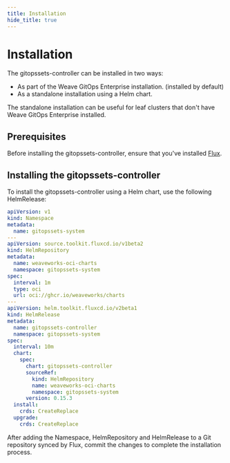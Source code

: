 ```yaml
---
title: Installation
hide_title: true
---
```



# Installation <TierLabel tiers="enterprise" />

The gitopssets-controller can be installed in two ways:

- As part of the Weave GitOps Enterprise installation. (installed by default)
- As a standalone installation using a Helm chart.

The standalone installation can be useful for leaf clusters that don't have Weave GitOps Enterprise installed.

## Prerequisites

Before installing the gitopssets-controller, ensure that you've installed [Flux](https://github.com/fluxcd/flux2).

## Installing the gitopssets-controller

To install the gitopssets-controller using a Helm chart, use the following HelmRelease:

```yaml
apiVersion: v1
kind: Namespace
metadata:
  name: gitopssets-system
---
apiVersion: source.toolkit.fluxcd.io/v1beta2
kind: HelmRepository
metadata:
  name: weaveworks-oci-charts
  namespace: gitopssets-system
spec:
  interval: 1m
  type: oci
  url: oci://ghcr.io/weaveworks/charts
---
apiVersion: helm.toolkit.fluxcd.io/v2beta1
kind: HelmRelease
metadata:
  name: gitopssets-controller
  namespace: gitopssets-system
spec:
  interval: 10m
  chart:
    spec:
      chart: gitopssets-controller
      sourceRef:
        kind: HelmRepository
        name: weaveworks-oci-charts
        namespace: gitopssets-system
      version: 0.15.3
  install:
    crds: CreateReplace
  upgrade:
    crds: CreateReplace
```

After adding the Namespace, HelmRepository and HelmRelease to a Git repository synced by Flux, commit the changes to complete the installation process.

